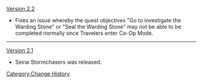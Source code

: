[[Version 2.2]]
* Fixes an issue whereby the quest objectives "Go to investigate the Warding Stone" or "Seal the Warding Stone" may not be able to be completed normally once Travelers enter Co-Op Mode.
----
[[Version 2.1]]
* Seirai Stormchasers was released.
<noinclude>[[Category:Change History]]</noinclude>